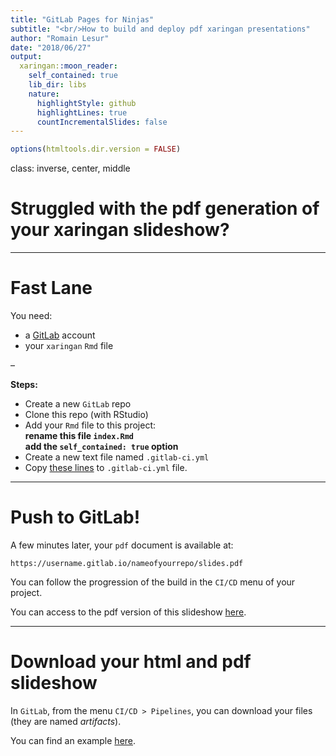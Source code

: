 ```yaml
---
title: "GitLab Pages for Ninjas"
subtitle: "<br/>How to build and deploy pdf xaringan presentations"
author: "Romain Lesur"
date: "2018/06/27"
output:
  xaringan::moon_reader:
    self_contained: true
    lib_dir: libs
    nature:
      highlightStyle: github
      highlightLines: true
      countIncrementalSlides: false
---
```


```r
options(htmltools.dir.version = FALSE)
```

class: inverse, center, middle

# Struggled with the pdf generation of your xaringan slideshow?

---

# Fast Lane

You need:

- a [GitLab](https://gitlab.com/) account  
- your `xaringan` `Rmd` file

--


**Steps:**

- Create a new `GitLab` repo  
- Clone this repo (with RStudio)
- Add your `Rmd` file to this project:   
**rename this file `index.Rmd`**  
**add the `self_contained: true` option**  
- Create a new text file named `.gitlab-ci.yml`  
- Copy [these lines](https://gitlab.com/RLesur/xaringan-gitlab-pages/raw/master/.gitlab-ci.yml) to `.gitlab-ci.yml` file.

---

# Push to GitLab!

A few minutes later, your `pdf` document is available at:

`https://username.gitlab.io/nameofyourrepo/slides.pdf`

You can follow the progression of the build in the `CI/CD` menu of your project. 

You can access to the pdf version of this slideshow [here](https://rlesur.gitlab.io/xaringan-gitlab-pages/slides.pdf).


---

# Download your html and pdf slideshow


In `GitLab`, from the menu `CI/CD > Pipelines`, you can download your files (they are named *artifacts*).

You can find an example [here](https://gitlab.com/RLesur/xaringan-gitlab-pages).
